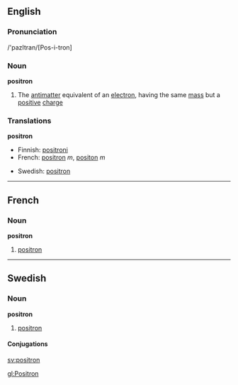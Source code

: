 ==English==
===Pronunciation===
/'pazItran/[Pos-i-tron]
===Noun===
{{wikipedia}}
'''positron'''
# {{particles}} The [[antimatter]] equivalent of an [[electron]], having the same [[mass]] but a [[positive]] [[charge]]

===Translations===
'''positron'''
{{top}}
*Finnish: [[positroni]]
*French: [[positron#French|positron]] ''m'', [[positon]] ''m''
{{mid}}
*Swedish: [[positron#Swedish|positron]]
{{bottom}}

----

==French==
===Noun===
'''positron'''
# [[positron#English|positron]]
----
==Swedish==
===Noun===
'''positron'''
#[[positron#English|positron]]
====Conjugations====
{{sv-noun|gender=Common|positron|positronen|positroner|positronerna|positrons|positronens|positroners|positronernas}}

[[sv:positron]]


[[gl:Positron]]